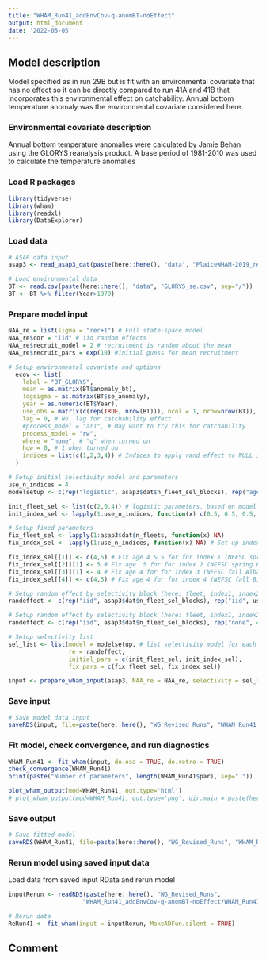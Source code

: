 ```yaml
---
title: "WHAM_Run41_addEnvCov-q-anomBT-noEffect"
output: html_document
date: '2022-05-05'
---
```


## Model description
Model specified as in run 29B but is fit with an environmental covariate that has no effect so it can be directly compared to run 41A and 41B that incorporates this environmental effect on catchability. Annual bottom temperature anomaly was the environmental covariate considered here.


### Environmental covariate description
Annual bottom temperature anomalies were calculated by Jamie Behan using the GLORYS reanalysis product. A base period of 1981-2010 was used to calculate the temperature anomalies

### Load R packages
```r
library(tidyverse)
library(wham)
library(readxl)
library(DataExplorer)
```

### Load data
```r
# ASAP data input
asap3 <- read_asap3_dat(paste(here::here(), "data", "PlaiceWHAM-2019_revised_NEFSC-LW-WAA_splitNEFSC-BigUnit.DAT", sep="/"))

# Load environmental data 
BT <- read.csv(paste(here::here(), "data", "GLORYS_se.csv", sep="/"))
BT <- BT %>% filter(Year>1979)
```

### Prepare model input
```r
NAA_re = list(sigma = "rec+1") # Full state-space model
NAA_re$cor = "iid" # iid random effects
NAA_re$recruit_model = 2 # recruitment is random about the mean
NAA_re$recruit_pars = exp(10) #initial guess for mean recruitment

# Setup environmental covariate and options
  ecov <- list(
    label = "BT_GLORYS",
    mean = as.matrix(BT$anomaly_bt),
    logsigma = as.matrix(BT$se_anomaly),
    year = as.numeric(BT$Year),
    use_obs = matrix(c(rep(TRUE, nrow(BT))), ncol = 1, nrow=nrow(BT)), # use all obs except the first 2 (no data 1979 and 1980, not full year of data in 1981) 
    lag = 0, # No  lag for catchability effect
    #process_model = "ar1", # May want to try this for catchability
    process_model = "rw",
    where = "none", # "q" when turned on
    how = 0, # 1 when turned on
    indices = list(c(1,2,3,4)) # Indices to apply rand effect to NULL if not applying to an index (may want to exclude for Bigelow?)
  )

# Setup initial selectivity model and parameters
use_n_indices = 4
modelsetup <- c(rep("logistic", asap3$dat$n_fleet_sel_blocks), rep("age-specific", use_n_indices))

init_fleet_sel <- list(c(2,0.4)) # logistic parameters, based on model type
init_index_sel <- lapply(1:use_n_indices, function(x) c(0.5, 0.5, 0.5, 1, 1, 0.5, 0.5, 0.5, 0.5, 0.5, 0.5))

# Setup fixed parameters
fix_fleet_sel <- lapply(1:asap3$dat$n_fleets, function(x) NA) 
fix_index_sel <- lapply(1:use_n_indices, function(x) NA) # Set up index object

fix_index_sel[[1]] <- c(4,5) # Fix age 4 & 5 for for index 1 (NEFSC spring Albatross)
fix_index_sel[[2]][1] <- 5 # Fix age  5 for for index 2 (NEFSC spring Bigelow)
fix_index_sel[[3]][1] <- 4 # Fix age 4 for for index 3 (NEFSC fall Albatross)
fix_index_sel[[4]] <- c(4,5) # Fix age 4 for for index 4 (NEFSC fall Bigelow)

# Setup random effect by selectivity block (here: fleet, index1, index2)
randeffect <- c(rep("iid", asap3$dat$n_fleet_sel_blocks), rep("iid", use_n_indices))

# Setup random effect by selectivity block (here: fleet, index1, index2, index3, index4)
randeffect <- c(rep("iid", asap3$dat$n_fleet_sel_blocks), rep("none", 4)) # Don't include selectivity random effects for any surveys 

# Setup selectivity list
sel_list <- list(model = modelsetup, # list selectivity model for each fleet and index
                 re = randeffect,
                 initial_pars = c(init_fleet_sel, init_index_sel),
                 fix_pars = c(fix_fleet_sel, fix_index_sel))

input <- prepare_wham_input(asap3, NAA_re = NAA_re, selectivity = sel_list, ecov=ecov, model_name = "WHAM_Run41") 
```

### Save input
```r
# Save model data input
saveRDS(input, file=paste(here::here(), "WG_Revised_Runs", "WHAM_Run41_addEnvCov-q-anomBT-noEffect", "WHAM_Run41_input.rds", sep="/"))
```

### Fit model, check convergence, and run diagnostics
```r
WHAM_Run41 <- fit_wham(input, do.osa = TRUE, do.retro = TRUE) 
check_convergence(WHAM_Run41)
print(paste("Number of parameters", length(WHAM_Run41$par), sep=" "))

plot_wham_output(mod=WHAM_Run41, out.type='html')
# plot_wham_output(mod=WHAM_Run41, out.type='png', dir.main = paste(here::here(), "WHAM_Run41", sep="/"))
```

### Save output
```r
# Save fitted model
saveRDS(WHAM_Run41, file=paste(here::here(), "WG_Revised_Runs", "WHAM_Run41_addEnvCov-q-anomBT-noEffect", "WHAM_Run41_model.rds", sep="/"))
```

### Rerun model using saved input data
Load data from saved input RData and rerun model
```r
inputRerun <- readRDS(paste(here::here(), "WG_Revised_Runs",
                     "WHAM_Run41_addEnvCov-q-anomBT-noEffect/WHAM_Run41_input.rds", sep="/"))

# Rerun data
ReRun41 <- fit_wham(input = inputRerun, MakeADFun.silent = TRUE)
```

## Comment



